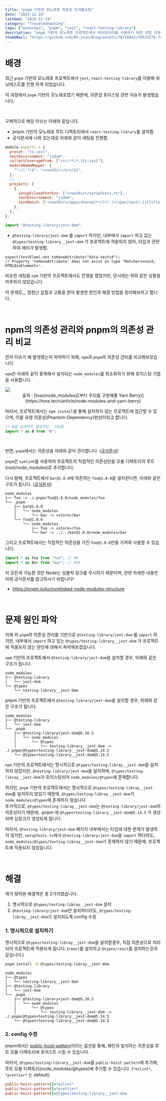 ```yaml
---
title: "pnpm 기반의 모노레포 의존성 트러블슈팅"
date: "2023-12-19"
lastmod: "2023-12-19"
category: "TroubleShooting"
tags: ["monorepo", "pnpm", "jest", "react-testing-library"]
description: "pnpm 기반의 모노레포 프로젝트에서 라이브러리를 사용하기 위한 셋업 과정에서 발생한 의존성 이슈와 해결 방법에 대해 작성한 포스트입니다."
thumbNail: "https://github.com/BY-juun/Blog/assets/78716842/f853d27b-74d6-4d2d-81a3-08a2169b3673"
---
```


# 배경

최근 `pnpm` 기반의 모노레포 프로젝트에서 `jest`, `react-testing-library`를 이용해 유닛테스트를 진행 하게 되었습니다.

이 과정에서 `pnpm` 기반의 모노레포였기 때문에, 의존성 호이스팅 관련 이슈가 발생했습니다.

<br />

구체적으로 해당 이슈는 아래와 같습니다.

- pnpm 기반의 모노레포 루트 디렉토리에서 `react-testing-library`를 설치함.
- 공식문서에 나와 있는대로 아래와 같이 세팅을 진행함.

```js title="jest.config.js"
module.exports = {
  preset: "ts-jest",
  testEnvironment: "jsdom",
  collectCoverageFrom: ["src/**/*.{ts,tsx}"],
  moduleNameMapper: {
    "^~/(.*)$": "<rootDir>/src/$1",
  },
  //...
  projects: [
    {
      setupFilesAfterEnv: ["<rootDir>/setupTests.ts"],
      testEnvironment: "jsdom",
      testMatch: ["<rootDir>/apps/shared/**/?(*.)+(spec|test).[jt]s?(x)"],
    },
  ],
};
```

```ts title="setupTests.ts"
import "@testing-library/jest-dom";
```

- `@testing-library/jest-dom` 를 `import` 하지만, 내부에서 `import` 하고 있는 `@types/testing-library__jest-dom` 가 프로젝트에 적용되지 않아, 타입과 관련하여 에러가 발생함.

```tsx
expect(testElem).not.toHaveAttribute("data-testid");
// Property 'toHaveAttribute' does not exist on type 'Matchers<void, HTMLDivElement>'.
```

비슷한 세팅을 `npm` 기반의 프로젝트에서도 진행을 했었지만, 당시에는 위와 같은 상황을 마주하지 않았습니다.

이 문제로,,, 엄청난 삽질과 고통을 받아 발생한 원인과 해결 방법을 정리해보려고 합니다.

<br />

# npm의 의존성 관리와 pnpm의 의존성 관리 비교

먼저 이슈가 왜 발생했는지 파악하기 위해, `npm`과 `pnpm`의 의존성 관리를 비교해보았습니다.

`npm`은 아래와 같이 중복해서 설치되는 `node_modules`를 최소화하기 위해 호이스팅 기법을 사용합니다.

<img src="https://github.com/BY-juun/Blog/assets/78716842/31f677c8-4221-490a-8c96-b92748322125" />

<center>
  출처 : [toss(node_modules로부터 우리를 구원해줄 Yarn
  Berry)](https://toss.tech/article/node-modules-and-yarn-berry)
</center>

따라서, 프로젝트에서는 `npm install`을 통해 설치하지 않는 프로젝트에 접근할 수 있으며, 이를 유령 의존성(Phantom Dependency)현상이라고 합니다.

```js
// B를 설치하지 않았지만, 가능함.
import * as B from "B";
```

<br />

반면, `pnpm`에서는 의존성을 아래와 같이 관리합니다. ([공식문서](https://pnpm.io/ko/motivation#%ED%8F%89%ED%83%84%ED%95%98%EC%A7%80-%EC%95%8A%EC%9D%80-node_modules-%EB%94%94%EB%A0%89%ED%86%A0%EB%A6%AC-%EC%83%9D%EC%84%B1))

`pnpm`은 `symlink`를 사용하여 프로젝트의 직접적인 의존성만을 모듈 디렉토리의 루트(root/node_modules)로 추가합니다.

다시 말해, 프로젝트에서 `bar@1.0.0`에 의존하는 `foo@1.0.0`을 설치한다면, 아래와 같은 구조가 됩니다. ([공식문서](https://pnpm.io/ko/symlinked-node-modules-structure))

```text
node_modules
├── foo -> ./.pnpm/foo@1.0.0/node_modules/foo
└── .pnpm
    ├── bar@1.0.0
    │   └── node_modules
    │       └── bar -> <store>/bar
    └── foo@1.0.0
        └── node_modules
            ├── foo -> <store>/foo
            └── bar -> ../../bar@1.0.0/node_modules/bar
```

그리고 프로젝트에서는 직접적인 의존성을 가진 `foo@1.0.0`만을 가져와 사용할 수 있습니다.

```js
import * as Foo from "foo"; // OK
import * as Bar from "bar"; // XXX
```

이 모든게 가능한 것은 Node는 심볼릭 링크를 무시하기 때문이며, 관련 자세한 내용은 아래 공식문서를 참고하시기 바랍니다!

- <a href="https://pnpm.io/ko/symlinked-node-modules-structure">
    https://pnpm.io/ko/symlinked-node-modules-structure
  </a>

<br />

# 문제 원인 파악

이제 위 `pnpm`의 의존성 관리를 기반으로 `@testing-library/jest-dom` 를 `import` 하지만, 내부에서 `import` 하고 있는 `@types/testing-library__jest-dom` 가 프로젝트에 적용되지 않는 원인에 대해서 파악해보겠습니다.

`npm` 기반의 프로젝트에서 `@testing-library/jest-dom`을 설치할 경우, 아래와 같은 구조가 됩니다.

```text title="npm 기반"
node_modules
├── @testing-library
│   └── jest-dom
└── @types
    └── testing-library__jest-dom
```

pnpm 기반의 프로젝트에서 `@testing-library/jest-dom`을 설치할 경우, 아래와 같은 구조가 됩니다.

```text title="pnpm 기반"
node_modules
├── @testing-library
│   └── jest-dom
└── .pnpm
    ├── @testing-library+jest-dom@5.16.5
    │   └── node_modules
    │       └── @types
    │           └── testing-library__jest-dom -> ./.pnpm/@types+testing-library__jest-dom@5.14.5
    └── @types+testing-library__jest-dom@5.14.5
```

`npm` 기반의 프로젝트에서는 명시적으로 `@types/testing-libray__jest-dom`을 설치하지 않았지만, `@testing-library/jest-dom`을 설치하며, `@types/testing-libray__jest-dom`가 호이스팅되어 `node_modules/@types`에 존재합니다.

하지만, `pnpm` 기반의 프로젝트에서는 명시적으로 `@types/testing-libray__jest-dom`을 설치하지 않았기 때문에, `@types/testing-libray__jest-dom`가 `node_modules/@types`에 존재하지 않습니다.  
추가적으로, `@types/testing-libray__jest-dom`는 `@testing-library/jest-dom`의 의존성이기 때문에, .pnpm 에 `@types+testing-library__jest-dom@5.14.5` 가 생성되며 심링크가 생성되게 됩니다.

따라서, `@testing-library/jest-dom` 패키지 내부에서는 타입에 대한 문제가 발생하지 않지만, `setupTests.ts`에서 `@testing-library/jest-dom`을 `import` 하더라도, `node_modules/@types/testing-libray__jest-dom`가 존재하지 않기 때문에, 프로젝트에 적용되지 않았습니다.

<br />

# 해결

제가 찾아본 해결책은 총 2가지였습니다.

1. 명시적으로 `@types/testing-libray__jest-dom` 설치
2. `@testing-library/jest-dom`만 설치하더라도, `@types/testing-libray__jest-dom`가 설치되도록 config 수정

### 1. 명시적으로 설치하기

명시적으로 `@types/testing-libray__jest-dom`을 설치할경우, 직접 의존성으로 처리되어 프로젝트에 적용되게 됩니다.
(`react`를 설치하고 `@types/react`를 설치하는것과 같습니다.)

```sh
pnpm install -D @types/testing-libray__jest-dom
```

```text {2,3}
node_modules
├── @types
│   └── testing-library__jest-dom
├── @testing-library
│   └── jest-dom
└── .pnpm
    ├── @testing-library+jest-dom@5.16.5
    │   └── node_modules
    │       └── @types
    │           └── testing-library__jest-dom -> ./.pnpm/@types+testing-library__jest-dom@5.14.5
    └── @types+testing-library__jest-dom@5.14.5
```

### 2. config 수정

pnpm에서는 [public-hoist-pattern](https://pnpm.io/ko/npmrc#public-hoist-pattern)이라는 옵션을 통해, 패턴과 일치하는 의존성을 루트 모듈 디렉토리에 호이스트 시킬 수 있습니다.

따라서, `@types/testing-library__jest-dom`를 `public-hoist-pattern`에 추가해, 루트 모듈 디렉토리(node_modules/@types)에 추가할 수 있습니다. (`*eslint*`, `*prettier*` 는 default)

```ini title=".npmrc"
public-hoist-pattern[]=*eslint*
public-hoist-pattern[]=*prettier*
public-hoist-pattern[]=@types/testing-library__jest-dom
```
